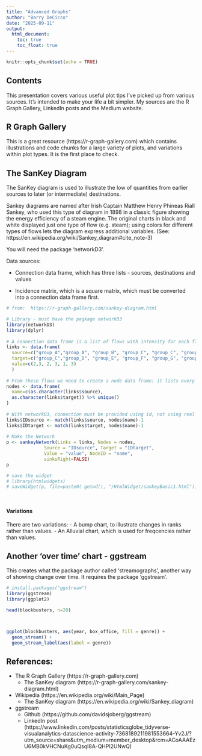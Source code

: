 ```yaml
---
title: "Advanced Graphs"
author: "Barry DeCicco"
date: "2025-09-11"
output:
  html_document:
    toc: true
    toc_float: true
---
```


```r
knitr::opts_chunk$set(echo = TRUE)
```

## Contents


This presentation covers various useful plot tips I've picked up from various sources.   It's intended to make your life a bit simpler. My sources are the R Graph Gallery, LinkedIn posts and the Medium website.


## R Graph Gallery

This is a great resource (https://r-graph-gallery.com) which contains illustrations and code chunks for a large variety of plots, and variations within plot types.  It is the first place to check.


## The SanKey Diagram

The SanKey diagram is used to illustrate the low of quantities from earlier sources to later (or intermediate) destinations.

Sankey diagrams are named after Irish Captain Matthew Henry Phineas Riall Sankey, who used this type of diagram in 1898 in a classic figure showing the energy efficiency of a steam engine. The original charts in black and white displayed just one type of flow (e.g. steam); using colors for different types of flows lets the diagram express additional variables. (See: https://en.wikipedia.org/wiki/Sankey_diagram#cite_note-3)

You will need the package 'networkD3'.

Data sources:

- Connection data frame, which has three lists - sources, destinations and values

- Incidence matrix, which is a square matrix, which must be converted into a connection data frame first.

```r

# from:  https://r-graph-gallery.com/sankey-diagram.html

# Library - must have the pagkage networkD3
library(networkD3)
library(dplyr)
 
# A connection data frame is a list of flows with intensity for each flow
links <- data.frame(
  source=c("group_A","group_A", "group_B", "group_C", "group_C", "group_E"), 
  target=c("group_C","group_D", "group_E", "group_F", "group_G", "group_H"), 
  value=c(2,3, 2, 3, 1, 3)
  )
 
# From these flows we need to create a node data frame: it lists every entities involved in the flow
nodes <- data.frame(
  name=c(as.character(links$source), 
  as.character(links$target)) %>% unique()
)
 
# With networkD3, connection must be provided using id, not using real name like in the links dataframe.. So we need to reformat it.
links$IDsource <- match(links$source, nodes$name)-1 
links$IDtarget <- match(links$target, nodes$name)-1
 
# Make the Network
p <- sankeyNetwork(Links = links, Nodes = nodes,
              Source = "IDsource", Target = "IDtarget",
              Value = "value", NodeID = "name", 
              sinksRight=FALSE)
p

# save the widget
# library(htmlwidgets)
# saveWidget(p, file=paste0( getwd(), "/HtmlWidget/sankeyBasic1.html"))




```

#### Variations

There are two variations:
- A bump chart, to illustrate changes in ranks rather than values.
- An Alluvial chart, which is used for freqcencies rather than values.

## Another 'over time' chart - ggstream


This creates what the package author called 'streamographs', another way of showing change over time. It requires the package 'ggstream'.

``` r
# install.packages("ggstream")
library(ggstream)
library(ggplot2)

head(blockbusters, n=20)



ggplot(blockbusters, aes(year, box_office, fill = genre)) +
  geom_stream() +
  geom_stream_label(aes(label = genre))


```


## References:

- The R Graph Gallery (https://r-graph-gallery.com)
  - The SanKey diagram (https://r-graph-gallery.com/sankey-diagram.html)
- Wikipedia (https://en.wikipedia.org/wiki/Main_Page)
  - The SanKey diagram (https://en.wikipedia.org/wiki/Sankey_diagram)
- ggstream
  - Github (https://github.com/davidsjoberg/ggstream)
  - LinkedIn post (https://www.linkedin.com/posts/statisticsglobe_tidyverse-visualanalytics-datascience-activity-7368189211981553664-Yv2J/?utm_source=share&utm_medium=member_desktop&rcm=ACoAAAEzU6MB0kVHCNuKg0uQsqI8A-QHPl2UNwQ)
  

